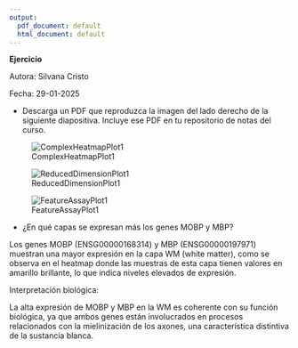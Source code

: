```yaml
---
output:
  pdf_document: default
  html_document: default
---
```

**Ejercicio**



Autora: Silvana Cristo

Fecha: 29-01-2025  

- Descarga un PDF que reproduzca la imagen del lado derecho de la siguiente diapositiva. Incluye ese PDF en tu repositorio de notas del curso.

![ComplexHeatmapPlot1]("/home/silvanac/rnaseq_2025_notas/R/ComplexHeatmapPlot1.png")

![ReducedDimensionPlot1]("/home/silvanac/rnaseq_2025_notas/R/ReducedDimensionPlot1.png")

![FeatureAssayPlot1]("/home/silvanac/rnaseq_2025_notas/R/FeatureAssayPlot1.png")


- ¿En qué capas se expresan más los genes MOBP y MBP?

Los genes MOBP (ENSG00000168314) y MBP (ENSG00000197971) muestran una mayor expresión en la capa WM (white matter), como se observa en el heatmap donde las muestras de esta capa tienen valores en amarillo brillante, lo que indica niveles elevados de expresión.

Interpretación biológica: 

La alta expresión de MOBP y MBP en la WM es coherente con su función biológica, ya que ambos genes están involucrados en procesos relacionados con la mielinización de los axones, una característica distintiva de la sustancia blanca.
